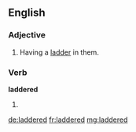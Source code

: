 ==English==

===Adjective===
{{en-adj}}

# {{context|of tights, stockings, etc}} Having a [[ladder]] in them.

===Verb===
'''laddered'''

# {{en-past of|ladder}}

[[de:laddered]]
[[fr:laddered]]
[[mg:laddered]]